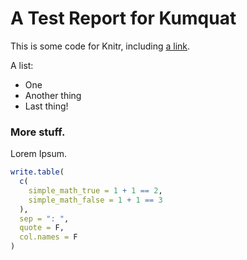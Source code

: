 A Test Report for Kumquat
========================================================

This is some code for Knitr, including [a link](https://www.kickstarter.com).

A list:

* One
* Another thing
* Last thing!

### More stuff.

Lorem Ipsum.

```r
write.table(
  c(
    simple_math_true = 1 + 1 == 2,
    simple_math_false = 1 + 1 == 3
  ),
  sep = ": ",
  quote = F,
  col.names = F
)
```

